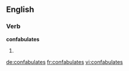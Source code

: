 
==English==

===Verb===
'''confabulates'''

# {{en-third-person singular of|confabulate}}

[[de:confabulates]]
[[fr:confabulates]]
[[vi:confabulates]]